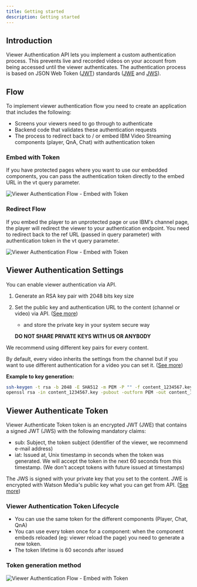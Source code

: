 ```yaml
---
title: Getting started
description: Getting started
---
```


## Introduction

Viewer Authentication API lets you implement a custom authentication process. This prevents live and recorded videos on your account from being accessed until the viewer authenticates. 
The authentication process is based on JSON Web Token ([JWT](https://datatracker.ietf.org/doc/html/rfc7519)) standards ([JWE](https://datatracker.ietf.org/doc/html/rfc7516) and [JWS](https://datatracker.ietf.org/doc/html/rfc7515)).

## Flow

To implement viewer authentication flow you need to create an application that includes the following:

* Screens your viewers need to go through to authenticate
* Backend code that validates these authentication requests
* The process to redirect back to / or embed IBM Video Streaming components (player, QnA, Chat) with authentication token

### Embed with Token

If you have protected pages where you want to use our embedded components, you can pass the authentication token directly to the embed URL in the vt query parameter.

![Viewer Authentication Flow - Embed with Token](/static-content/viewer-auth-embed-with-token.png)

### Redirect Flow

If you embed the player to an unprotected page or use IBM's channel page, the player will redirect the viewer to your authentication endpoint. You need to redirect back to the ref URL (passed in query parameter) with authentication token in the vt query parameter.

![Viewer Authentication Flow - Embed with Token](/static-content/viewer-auth-redirect-flow.png)

## Viewer Authentication Settings

You can enable viewer authentication via API.

1. Generate an RSA key pair with 2048 bits key size
1. Set the public key and authentication URL to the content (channel or video) via API. ([See more](/viewer-authentication-api-v2-settings-api#set-viewer-authentication-parameters-for-a-channel))
    * and store the private key in your system secure way

    <InlineNotification kind="warning">

    **DO NOT SHARE PRIVATE KEYS WITH US OR ANYBODY**

    </InlineNotification>

We recommend using different key pairs for every content.

By default, every video inherits the settings from the channel but if you want to use different authentication for a video you can set it. ([See more](/viewer-authentication-api-v2-settings-api#set-viewer-authentication-for-a-video))

**Example to key generation:**
```bash
ssh-keygen -t rsa -b 2048 -E SHA512 -m PEM -P "" -f content_1234567.key
openssl rsa -in content_1234567.key -pubout -outform PEM -out content_1234567.key.pub
```

## Viewer Authenticate Token

Viewer Authenticate Token token is an encrypted JWT (JWE) that contains a signed JWT (JWS) with the following mandatory claims:

* sub: Subject, the token subject (identifier of the viewer, we recommend e-mail address)
* iat: Issued at, Unix timestamp in seconds when the token was generated. We will accept the token in the next 60 seconds from this timestamp. (We don't accept tokens with future issued at timestamps)

The JWS is signed with your private key that you set to the content. JWE is encrypted with Watson Media's public key what you can get from API. ([See more](/viewer-authentication-api-v2-settings-api#get-ibm-video-streaming-public-key))

### Viewer Authentication Token Lifecycle

* You can use the same token for the different components (Player, Chat, QnA)
* You can use every token once for a component: when the component embeds reloaded (eg: viewer reload the page) you need to generate a new token.
* The token lifetime is 60 seconds after issued

### Token generation method

![Viewer Authentication Flow - Embed with Token](/static-content/viewer-auth-token-generation.png)
